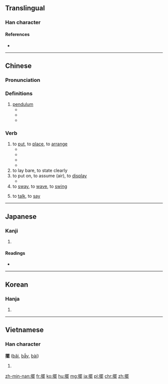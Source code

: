 {{also|摆}}
==Translingual==

===Han character===
{{Han char|rn=64|rad=手|as=15|sn=18|four=5601<sub>1</sub>|canj=手田中心 (QWLP)|ids=⿰[[扌]][[罷]]}}

====References====
* {{Han ref|kx=0461.190|dkj=12910|dj=0810.190|hdz=31980.090|uh=64FA|ud=25850|bh=C25C|bd=49756}}

----

==Chinese==
{{zh-hanzi-box|[[摆]]|[[擺]]}}

===Pronunciation===
{{zh-pron
|m=bǎi
|c=baai2
|h=pfs=pái/pài
|mn=pái/páiⁿ
|w=2pa
|ma=y
|mc=y
|oc=y
|cat=v,n
}}

===Definitions===
{{zh-hanzi}}

# [[pendulum]]
#* {{zh-l|钟摆/鐘擺|pendulum}}
#* {{zh-l|摆钟/擺鐘|pendulum clock}}
#* {{zh-l|单摆/單擺|simple pendulum}}

===Verb===
{{zh-verb}}

# to [[put]], to [[place]], to [[arrange]]
#* {{zh-usex|我們 要 為 會議 '''擺''' 好 椅子。|We will need to '''set out''' chairs for the meeting.|link=y}}
#* {{zh-usex|在 一 張 桌子 上 '''擺''' 著{zhe} 一 盤 棋。|There was a game of chess on a table.|link=y}}
#* {{zh-usex|她 把 拖鞋 整齊 地 '''擺''' 在 床下。|She '''put''' the slippers under the bed neatly.|link=y}}
#* {{zh-usex|許多 嚴峻 的 挑戰 還 '''擺''' 在 眼前。|Many serious challenges still '''lie''' ahead.|link=y}}
# to lay bare, to state clearly
# to put on, to assume (air), to [[display]]
#* {{zh-usex|她 '''擺''' 了 一 個 優美 的 姿勢。|She '''adopted''' an elegant pose.|link=y}}
# to [[sway]], to [[wave]], to [[swing]]
# {{cx|regional|lang=zh}} to [[talk]], to [[say]]


{{zh-cat|Beginning}}

----

==Japanese==

===Kanji===
{{ja-kanji|grade=|rs=手15}}

# {{defn|lang=ja|sort=手15}}

====Readings====
* {{ja-readings|on=[[はい]] (hai)|kun=[[ひらく]] (hiraku)}}

----

==Korean==

===Hanja===
{{ko-hanja|hangeul=파|eumhun=|mr=p'a|y=pha}}

# {{defn|lang=ko|sort=手15}}

----

==Vietnamese==

===Han character===
'''擺''' ([[bãi]], [[bẫy]], [[bài]])

# {{defn|lang=vi}}

[[zh-min-nan:擺]]
[[fr:擺]]
[[ko:擺]]
[[hu:擺]]
[[mg:擺]]
[[ja:擺]]
[[pl:擺]]
[[chr:擺]]
[[zh:擺]]